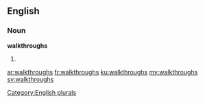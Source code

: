 ==English==

===Noun===
'''walkthroughs'''

# {{plural of|walkthrough}}

[[Category:English plurals]]

[[ar:walkthroughs]]
[[fr:walkthroughs]]
[[ku:walkthroughs]]
[[my:walkthroughs]]
[[sv:walkthroughs]]